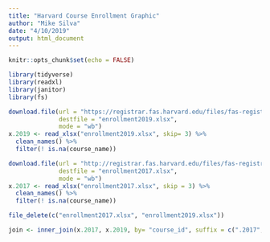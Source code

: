 ```yaml
---
title: "Harvard Course Enrollment Graphic"
author: "Mike Silva"
date: "4/10/2019"
output: html_document
---
```


```r
knitr::opts_chunk$set(echo = FALSE)

```

```r
library(tidyverse)
library(readxl)
library(janitor)
library(fs)

```

```r
download.file(url = "https://registrar.fas.harvard.edu/files/fas-registrar/files/class_enrollment_summary_by_term_3.22.19.xlsx", 
              destfile = "enrollment2019.xlsx", 
              mode = "wb")
x.2019 <- read_xlsx("enrollment2019.xlsx", skip= 3) %>%
  clean_names() %>%
  filter(! is.na(course_name))

download.file(url = "http://registrar.fas.harvard.edu/files/fas-registrar/files/class_enrollment_summary_by_term_2017_03_07_final_0.xlsx",
              destfile = "enrollment2017.xlsx",
              mode = "wb")
x.2017 <- read_xlsx("enrollment2017.xlsx", skip = 3) %>%
  clean_names() %>%
  filter(! is.na(course_name))

file_delete(c("enrollment2017.xlsx", "enrollment2019.xlsx"))

join <- inner_join(x.2017, x.2019, by= "course_id", suffix = c(".2017", ".2019"))

```

```r

```

